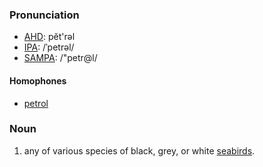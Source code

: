 ===Pronunciation===
*[[w:AHD|AHD]]: pĕt'rəl
*[[w:IPA|IPA]]: /ˈpetrəl/
*[[w:SAMPA|SAMPA]]: /"petr@l/

====Homophones====
*[[petrol]]

===Noun===
# any of various species of black, grey, or white [[seabird]]s.
